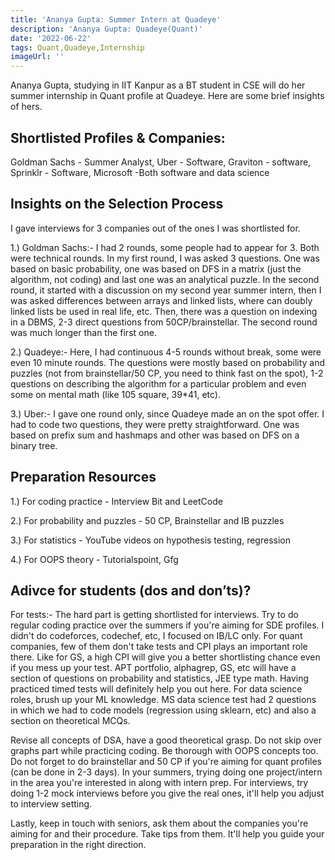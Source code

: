 ```yaml
---
title: 'Ananya Gupta: Summer Intern at Quadeye'
description: 'Ananya Gupta: Quadeye(Quant)'
date: '2022-06-22'
tags: Quant,Quadeye,Internship
imageUrl: ''
---
```


Ananya Gupta, studying in IIT Kanpur as a BT student in CSE will do
her summer internship in Quant profile at Quadeye. Here are some brief
insights of hers.

## Shortlisted Profiles & Companies:
Goldman Sachs - Summer Analyst, Uber - Software, Graviton - software, Sprinklr - Software, Microsoft -Both software and data science 

## Insights on the Selection Process
I gave interviews for 3 companies out of the ones I was shortlisted for. 

1.) Goldman Sachs:- 
I had 2 rounds, some people had to appear for 3. Both were technical rounds. In my first round, I was asked 3 questions. One was based on basic probability, one was based on DFS in a matrix (just the algorithm, not coding) and last one was an analytical puzzle. In the second round, it started with a discussion on my second year summer intern, then I was asked differences between arrays and linked lists, where can doubly linked lists be used in real life, etc. Then, there was a question on indexing in a DBMS, 2-3 direct questions from 50CP/brainstellar. The second round was much longer than the first one. 

2.) Quadeye:-
Here, I had continuous 4-5 rounds without break, some were even 10 minute rounds. The questions were mostly based on probability and puzzles (not from brainstellar/50 CP, you need to think fast on the spot), 1-2 questions on describing the algorithm for a particular problem and even some on mental math (like 105 square, 39*41, etc).

3.) Uber:-
I gave one round only, since Quadeye made an on the spot offer. I had to code two questions, they were pretty straightforward. One was based on prefix sum and hashmaps and other was based on DFS on a binary tree.

##  Preparation Resources
1.) For coding practice - Interview Bit and LeetCode

2.) For probability and puzzles - 50 CP, Brainstellar and IB puzzles

3.) For statistics - YouTube videos on hypothesis testing, regression 

4.) For OOPS theory - Tutorialspoint, Gfg

## Adivce for students (dos and don’ts)? 
For tests:- The hard part is getting shortlisted for interviews. Try to do regular coding practice over the summers if you're aiming for SDE profiles. I didn't do codeforces, codechef, etc, I focused on IB/LC only. For quant companies, few of them don't take tests and CPI plays an important role there. Like for GS, a high CPI will give you a better shortlisting chance even if you mess up your test. APT portfolio, alphagrep, GS, etc will have a section of questions on probability and statistics, JEE type math. Having practiced timed tests will definitely help you out here. For data science roles, brush up your ML knowledge. MS data science test had 2 questions in which we had to code models (regression using sklearn, etc) and also a section on theoretical MCQs. 

Revise all concepts of DSA, have a good theoretical grasp. Do not skip over graphs part while practicing coding. Be thorough with OOPS concepts too. Do not forget to do brainstellar and 50 CP if you're aiming for quant profiles (can be done in 2-3 days). In your summers, trying doing one project/intern in the area you're interested in along with intern prep. 
For interviews, try doing 1-2 mock interviews before you give the real ones, it'll help you adjust to interview setting. 

Lastly, keep in touch with seniors, ask them about the companies you're aiming for and their procedure. Take tips from them. It'll help you guide your preparation in the right direction.

